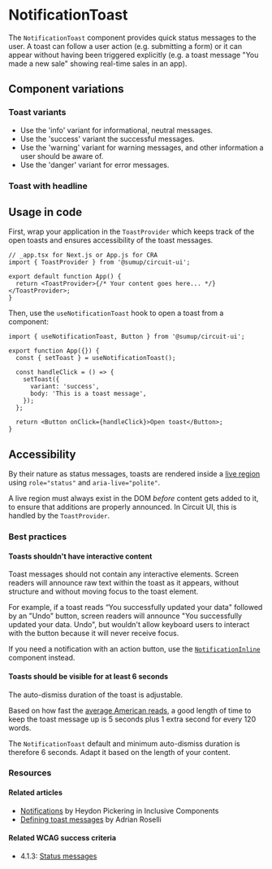 
<Meta of={Stories} />

# NotificationToast

<Status variant="stable" />

The `NotificationToast` component provides quick status messages to the user. A toast can follow a user action (e.g. submitting a form) or it can appear without having been triggered explicitly (e.g. a toast message "You made a new sale" showing real-time sales in an app).

<Story of={Stories.Base} />
<Props />

## Component variations

### Toast variants

<Story of={Stories.Variants} />

- Use the 'info' variant for informational, neutral messages.
- Use the 'success' variant the successful messages.
- Use the 'warning' variant for warning messages, and other information a user should be aware of.
- Use the 'danger' variant for error messages.

### Toast with headline

<Story of={Stories.WithHeadline} />

## Usage in code

First, wrap your application in the `ToastProvider` which keeps track of the open toasts and ensures accessibility of the toast messages.

```tsx
// _app.tsx for Next.js or App.js for CRA
import { ToastProvider } from '@sumup/circuit-ui';

export default function App() {
  return <ToastProvider>{/* Your content goes here... */}</ToastProvider>;
}
```

Then, use the `useNotificationToast` hook to open a toast from a component:

```tsx
import { useNotificationToast, Button } from '@sumup/circuit-ui';

export function App({}) {
  const { setToast } = useNotificationToast();

  const handleClick = () => {
    setToast({
      variant: 'success',
      body: 'This is a toast message',
    });
  };

  return <Button onClick={handleClick}>Open toast</Button>;
}
```

## Accessibility

By their nature as status messages, toasts are rendered inside a [live region](https://developer.mozilla.org/en-US/docs/Web/Accessibility/ARIA/ARIA_Live_Regions) using `role="status"` and `aria-live="polite"`.

A live region must always exist in the DOM _before_ content gets added to it, to ensure that additions are properly announced. In Circuit UI, this is handled by the `ToastProvider`.

### Best practices

#### Toasts shouldn't have interactive content

Toast messages should not contain any interactive elements. Screen readers will announce raw text within the toast as it appears, without structure and without moving focus to the toast element.

For example, if a toast reads “You successfully updated your data" followed by an "Undo" button, screen readers will announce "You successfully updated your data. Undo", but wouldn't allow keyboard users to interact with the button because it will never receive focus.

If you need a notification with an action button, use the [`NotificationInline`](Notifications/NotificationInline) component instead.

#### Toasts should be visible for at least 6 seconds

The auto-dismiss duration of the toast is adjustable.

Based on how fast the [average American reads](https://sheribyrnehaber.medium.com/designing-toast-messages-for-accessibility-fb610ac364be), a good length of time to keep the toast message up is 5 seconds plus 1 extra second for every 120 words.

The `NotificationToast` default and minimum auto-dismiss duration is therefore 6 seconds. Adapt it based on the length of your content.

### Resources

#### Related articles

- [Notifications](https://inclusive-components.design/notifications/) by Heydon Pickering in Inclusive Components
- [Defining toast messages](https://adrianroselli.com/2020/01/defining-toast-messages.html) by Adrian Roselli

#### Related WCAG success criteria

- 4.1.3: [Status messages](https://www.w3.org/WAI/WCAG21/Understanding/status-messages.html)
